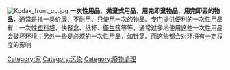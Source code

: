 {{Multiple issues|
{{Unreferenced|time=2020-07-01T23:08:17+00:00}}
{{Expand language|1=fr|time=2022-05-24T02:47:59+00:00}}
}}
[[File:Kodak_front_up.jpg|thumb]]
'''一次性用品'''、'''拋棄式用品'''、'''用完即棄物品'''、'''用完即丟的物品'''，通常是指一类价廉、不耐用、只使用一次的物品。专门提供便利的一次性用品有：一次性[[塑料袋|塑料袋]]、快餐盒、纸杯、[[衛生筷|衛生筷]]等等，通常过多地使用这些一次性用品会[[污染|破坏环境]]；另外一些是必须的一次性用品，如[[注射器|针筒]]。而这些都会对环境有一定程度的影响

{{life-stub}}

[[Category:家|Category:家]]
[[Category:污染|Category:污染]]
[[Category:廢物處理|Category:廢物處理]]